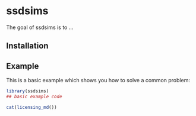 
# ssdsims

<!-- badges: start -->
<!-- badges: end -->

The goal of ssdsims is to ...

## Installation


## Example

This is a basic example which shows you how to solve a common problem:

``` r
library(ssdsims)
## basic example code
```

```r
cat(licensing_md())
```
